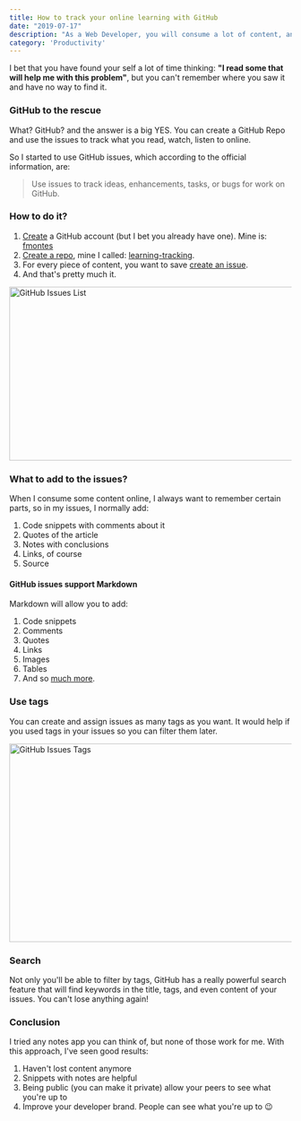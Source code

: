 ```yaml
---
title: How to track your online learning with GitHub
date: "2019-07-17"
description: "As a Web Developer, you will consume a lot of content, and you need a place to save and can get back anytime."
category: 'Productivity'
---
```


I bet that you have found your self a lot of time thinking: **"I read some that will help me with this problem"**, but you can't remember where you saw it and have no way to find it.

### GitHub to the rescue
What? GitHub? and the answer is a big YES. You can create a GitHub Repo and use the issues to track what you read, watch, listen to online.

So I started to use GitHub issues, which according to the official information, are:

> Use issues to track ideas, enhancements, tasks, or bugs for work on GitHub.


### How to do it?
1. [Create](https://github.com/join) a GitHub account (but I bet you already have one). Mine is: [fmontes](https://github.com/fmontes)
2. [Create a repo](https://help.github.com/en/articles/create-a-repo), mine I called: [learning-tracking](https://github.com/fmontes/learning-tracking).
3. For every piece of content, you want to save [create an issue](https://help.github.com/en/articles/creating-an-issue).
4. And that's pretty much it.

<Image src="/static/images/blog/how-to-track-your-online-learning-with-github/github-issues-list.jpg" alt="GitHub Issues List" width="653" height="310" />

### What to add to the issues?
When I consume some content online, I always want to remember certain parts, so in my issues, I normally add:

1. Code snippets with comments about it
2. Quotes of the article
3. Notes with conclusions
4. Links, of course
5. Source

#### GitHub issues support Markdown

Markdown will allow you to add:

1. Code snippets
2. Comments
3. Quotes
4. Links
5. Images
6. Tables
7. And so [much more](https://guides.github.com/features/mastering-markdown/).

### Use tags
You can create and assign issues as many tags as you want. It would help if you used tags in your issues so you can filter them later.

<Image src="/static/images/blog/how-to-track-your-online-learning-with-github/github-issues-tags.jpg" alt="GitHub Issues Tags" width="699" height="354" />

### Search
Not only you'll be able to filter by tags, GitHub has a really powerful search feature that will find keywords in the title, tags, and even content of your issues. You can't lose anything again!

### Conclusion
I tried any notes app you can think of, but none of those work for me. With this approach, I've seen good results:

1. Haven't lost content anymore
2. Snippets with notes are helpful
3. Being public (you can make it private) allow your peers to see what you're up to
4. Improve your developer brand. People can see what you're up to 😉


